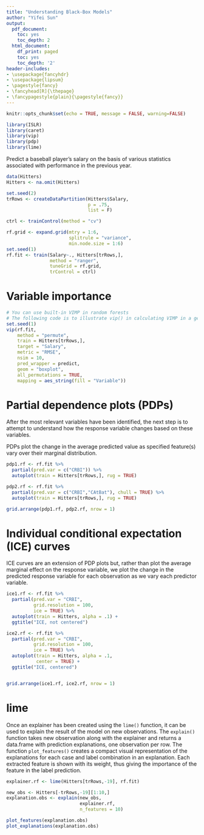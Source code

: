---
title: "Understanding Black-Box Models"
author: "Yifei Sun"
output:
  pdf_document:
    toc: yes
    toc_depth: 2
  html_document:
    df_print: paged
    toc: yes
    toc_depth: '2'
header-includes:
- \usepackage{fancyhdr}
- \usepackage{lipsum}
- \pagestyle{fancy}
- \fancyhead[R]{\thepage}
- \fancypagestyle{plain}{\pagestyle{fancy}}
--- 

\newpage


```{r setup, include=FALSE}
knitr::opts_chunk$set(echo = TRUE, message = FALSE, warning=FALSE)
```

```{r, echo = T, message = FALSE, results='hide', warning=FALSE}
library(ISLR)
library(caret)
library(vip)
library(pdp)
library(lime)
```

Predict a baseball player’s salary on the basis of various statistics associated with performance in the previous year. 

```{r}
data(Hitters)
Hitters <- na.omit(Hitters)

set.seed(2)
trRows <- createDataPartition(Hitters$Salary,
                              p = .75,
                              list = F)

ctrl <- trainControl(method = "cv")

rf.grid <- expand.grid(mtry = 1:6,
                       splitrule = "variance",
                       min.node.size = 1:6)
set.seed(1)
rf.fit <- train(Salary~., Hitters[trRows,], 
                method = "ranger",
                tuneGrid = rf.grid,
                trControl = ctrl)
```




# Variable importance

```{r}
# You can use built-in VIMP in random forests
# The following code is to illustrate vip() in calculating VIMP in a general case
set.seed(1)
vip(rf.fit, 
    method = "permute", 
    train = Hitters[trRows,],
    target = "Salary",
    metric = "RMSE",
    nsim = 10,
    pred_wrapper = predict,
    geom = "boxplot", 
    all_permutations = TRUE,
    mapping = aes_string(fill = "Variable")) 
```

# Partial dependence plots (PDPs)

After the most relevant variables have been identified, the next step is to attempt to understand how the response variable changes based on these variables.

PDPs plot the change in the average predicted value as specified feature(s) vary over their marginal distribution. 

```{r, fig.width = 8, fig.height = 4}
pdp1.rf <- rf.fit %>% 
  partial(pred.var = c("CRBI")) %>%
  autoplot(train = Hitters[trRows,], rug = TRUE) 

pdp2.rf <- rf.fit %>% 
  partial(pred.var = c("CRBI","CAtBat"), chull = TRUE) %>%
  autoplot(train = Hitters[trRows,], rug = TRUE) 

grid.arrange(pdp1.rf, pdp2.rf, nrow = 1)
```

# Individual conditional expectation (ICE) curves

ICE curves are an extension of PDP plots but, rather than plot the average marginal effect on the response variable, we plot the change in the predicted response variable for each observation as we vary each predictor variable. 

```{r, fig.width = 8, fig.height = 4}
ice1.rf <- rf.fit %>% 
  partial(pred.var = "CRBI", 
          grid.resolution = 100,
          ice = TRUE) %>%
  autoplot(train = Hitters, alpha = .1) +
  ggtitle("ICE, not centered") 

ice2.rf <- rf.fit %>% 
  partial(pred.var = "CRBI", 
          grid.resolution = 100,
          ice = TRUE) %>%
  autoplot(train = Hitters, alpha = .1, 
           center = TRUE) +
  ggtitle("ICE, centered") 


grid.arrange(ice1.rf, ice2.rf, nrow = 1)
```


# lime

Once an explainer has been created using the `lime()` function, it can be used to explain the result of the model on new observations. The `explain()` function takes new observation along with the explainer and returns a data.frame with prediction explanations, one observation per row. The function `plot_features()` creates a compact visual representation of the explanations for each case and label combination in an explanation. Each extracted feature is shown with its weight, thus giving the importance of the feature in the label prediction.

```{r, warning=FALSE, fig.height = 10}
explainer.rf <- lime(Hitters[trRows,-19], rf.fit)

new_obs <- Hitters[-trRows,-19][1:10,]
explanation.obs <- explain(new_obs,
                           explainer.rf, 
                           n_features = 10)

plot_features(explanation.obs)
plot_explanations(explanation.obs)
```


